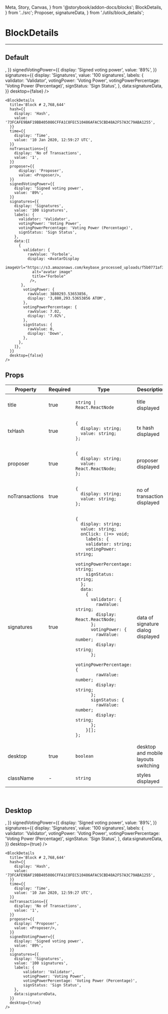   Meta, Story, Canvas,
} from '@storybook/addon-docs/blocks';
  BlockDetails,
} from '../src';
  Proposer, signatureData,
} from './utils/block_details';

<Meta title="BlockDetails" component={BlockDetails} />

# BlockDetails
---

## Default
<Canvas>
  <Story name="Default">
    <BlockDetails
    title='Block # 2,768,644'
    hash={{
    display: 'Hash',
    value: '73FCAFE9BAF19BB405086CFFA1C8FEC510486AFAC5CBD48A2F57A3C79ABA1255',
    }}
    time={{
    display: 'Time',
    value: '10 Jan 2020, 12:59:27 UTC',
    }}
    noTransactions={{
    display: 'No of Transactions',
    value: '1',
    }}
    proposer={{
      display: 'Proposer',
      value: <Proposer/>,
    }}
    signedVotingPower={{
    display: 'Signed voting power',
    value: '89%',
    }}
    signatures={{
    display: 'Signatures',
    value: '100 signatures',
    labels: {
      validator: 'Validator',
      votingPower: 'Voting Power',
      votingPowerPercentage: 'Voting Power (Percentage)',
      signStatus: 'Sign Status',
    },
    data:signatureData,
    }}
    desktop={false} />
  </Story>
</Canvas>

```
<BlockDetails
  title='Block # 2,768,644'
  hash={{
    display: 'Hash',
    value: '73FCAFE9BAF19BB405086CFFA1C8FEC510486AFAC5CBD48A2F57A3C79ABA1255',
  }}
  time={{
    display: 'Time',
    value: '10 Jan 2020, 12:59:27 UTC',
  }}
  noTransactions={{
    display: 'No of Transactions',
    value: '1',
  }}
  proposer={{
      display: 'Proposer',
      value: <Proposer/>,
  }}
  signedVotingPower={{
    display: 'Signed voting power',
    value: '89%',
  }}
  signatures={{
    display: 'Signatures',
    value: '100 signatures',
    labels: {
      validator: 'Validator',
      votingPower: 'Voting Power',
      votingPowerPercentage: 'Voting Power (Percentage)',
      signStatus: 'Sign Status',
    },
    data:{[
      {
        validator: {
          rawValue: 'Forbole',
          display: <AvatarDisplay
            imageUrl="https://s3.amazonaws.com/keybase_processed_uploads/f5b0771af36b2e3d6a196a29751e1f05_360_360.jpeg"
            alt="avatar image"
            title="Forbole"
           />,
       },
        votingPower: {
          rawValue: 3880293.53653856,
          display: '3,880,293.53653856 ATOM',
        },
        votingPowerPercentage: {
          rawValue: 7.02,
          display: '7.02%',
        },
        signStatus: {
          rawValue: 0,
          display: 'Down',
        },
      },
    ]},
  }}
  desktop={false}
/>
```
## Props
<table>
<thead>
  <tr>
    <th>Property</th>
    <th>Required</th>
    <th>Type</th>
    <th>Description</th>
    <th>Default</th>
  </tr>
  </thead>
<tbody>
  <tr>
    <td>title</td>
    <td>true</td>
    <td>

`string | React.ReactNode`

  </td>
    <td>title displayed</td>
    <td>-</td>
  </tr>
  <tr>
    <td>txHash</td>
    <td>true</td>
    <td>

```
{
  display: string;
  value: string;
};
```

  </td>
    <td>tx hash displayed</td>
    <td>-</td>
  </tr>
  <tr>
    <td>proposer</td>
    <td>true</td>
    <td>

```
{
  display: string;
  value: React.ReactNode;
};
```

  </td>
    <td>proposer displayed</td>
    <td>-</td>
  </tr>
  <tr>
    <td>noTransactions</td>
    <td>true</td>
    <td>

```
{
  display: string;
  value: string;
};
```

  </td>
    <td>no of transactions displayed</td>
    <td>-</td>
  </tr>
  <tr>
    <td>signatures</td>
    <td>true</td>
    <td>

```
{
  display: string;
  value: string;
  onClick: ()=> void;
    labels: {
    validator: string;
    votingPower: string;
    votingPowerPercentage: string;
    signStatus: string;
  };
  data:
    {
      validator: {
        rawValue: string;
        display: React.ReactNode;
      };
      votingPower: {
        rawValue: number;
        display: string;
      };
      votingPowerPercentage: {
        rawValue: number;
        display: string;
      };
      signStatus: {
        rawValue: number;
        display: string;
      };
    }[];
};

```

  </td>
    <td>data of signature dialog displayed</td>
    <td>-</td>
  </tr>
  <tr>
    <td>desktop</td>
    <td>true</td>
    <td>

`boolean`

  </td>
    <td>desktop and mobile layouts switching</td>
    <td>-</td>
  </tr>
  <tr>
    <td>className</td>
    <td>-</td>
    <td>

`string`

  </td>
    <td>styles displayed</td>
    <td>-</td>
  </tr>
</tbody>
  </table>
<br/>



## Desktop
<Canvas>
  <Story name="Desktop">
    <BlockDetails
      title='Block # 2,768,644'
      hash={{
        display: 'Hash',
        value: '73FCAFE9BAF19BB405086CFFA1C8FEC510486AFAC5CBD48A2F57A3C79ABA1255',
      }}
      time={{
        display: 'Time',
        value: '10 Jan 2020, 12:59:27 UTC',
      }}
      noTransactions={{
        display: 'No of Transactions',
        value: '1',
      }}
      proposer={{
        display: 'Proposer',
        value: <Proposer/>,
      }}
      signedVotingPower={{
        display: 'Signed voting power',
        value: '89%',
      }}
      signatures={{
        display: 'Signatures',
        value: '100 signatures',
        labels: {
           validator: 'Validator',
           votingPower: 'Voting Power',
           votingPowerPercentage: 'Voting Power (Percentage)',
           signStatus: 'Sign Status',
        },
        data:signatureData,
      }}
      desktop={true}
    />
  </Story>
</Canvas>

```
<BlockDetails
  title='Block # 2,768,644'
  hash={{
    display: 'Hash',
    value: '73FCAFE9BAF19BB405086CFFA1C8FEC510486AFAC5CBD48A2F57A3C79ABA1255',
  }}
  time={{
    display: 'Time',
    value: '10 Jan 2020, 12:59:27 UTC',
  }}
  noTransactions={{
    display: 'No of Transactions',
    value: '1',
  }}
  proposer={{
    display: 'Proposer',
    value: <Proposer/>,
  }}
  signedVotingPower={{
    display: 'Signed voting power',
    value: '89%',
  }}
  signatures={{
    display: 'Signatures',
    value: '100 signatures',
    labels: {
        validator: 'Validator',
        votingPower: 'Voting Power',
        votingPowerPercentage: 'Voting Power (Percentage)',
        signStatus: 'Sign Status',
    },
    data:signatureData,
  }}
  desktop={true}
/>
```
